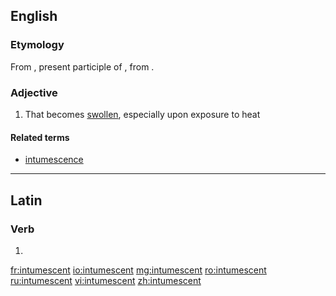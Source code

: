 ==English==

===Etymology===
From {{etyl|la|en}} {{term|intumēscēns|lang=la}}, present participle of {{term|intumescō||rise, swell|lang=la}}, from {{term|tumescō||become inflated|lang=la}}.

===Adjective===
{{en-adj}}

# That becomes [[swollen]], especially upon exposure to heat

====Related terms====
* [[intumescence]]

----

==Latin==

===Verb===
{{la-verb-form|intumēscent}}

# {{conjugation of|intumēscō||3|p|fut|act|ind|lang=la}}

[[fr:intumescent]]
[[io:intumescent]]
[[mg:intumescent]]
[[ro:intumescent]]
[[ru:intumescent]]
[[vi:intumescent]]
[[zh:intumescent]]